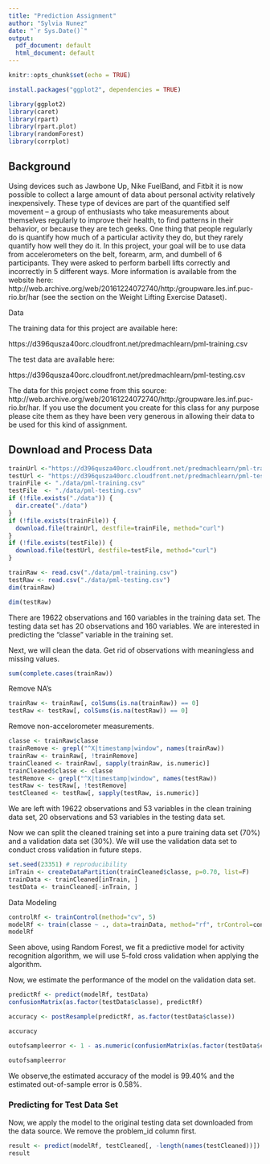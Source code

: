 ```yaml
---
title: "Prediction Assignment"
author: "Sylvia Nunez"
date: "`r Sys.Date()`"
output:
  pdf_document: default
  html_document: default
---
```


```r
knitr::opts_chunk$set(echo = TRUE)
```

```r
install.packages("ggplot2", dependencies = TRUE)
```


```r
library(ggplot2)
library(caret)
library(rpart)
library(rpart.plot)
library(randomForest)
library(corrplot)
```

## Background

Using devices such as Jawbone Up, Nike FuelBand, and Fitbit it is now possible to collect a large amount of data about personal activity relatively inexpensively. These type of devices are part of the quantified self movement – a group of enthusiasts who take measurements about themselves regularly to improve their health, to find patterns in their behavior, or because they are tech geeks. One thing that people regularly do is quantify how much of a particular activity they do, but they rarely quantify how well they do it. In this project, your goal will be to use data from accelerometers on the belt, forearm, arm, and dumbell of 6 participants. They were asked to perform barbell lifts correctly and incorrectly in 5 different ways. More information is available from the website here: http://web.archive.org/web/20161224072740/http:/groupware.les.inf.puc-rio.br/har (see the section on the Weight Lifting Exercise Dataset).


Data

The training data for this project are available here:

https://d396qusza40orc.cloudfront.net/predmachlearn/pml-training.csv

The test data are available here:

https://d396qusza40orc.cloudfront.net/predmachlearn/pml-testing.csv


The data for this project come from this source: http://web.archive.org/web/20161224072740/http:/groupware.les.inf.puc-rio.br/har. If you use the document you create for this class for any purpose please cite them as they have been very generous in allowing their data to be used for this kind of assignment.

## Download and Process Data
```r
trainUrl <-"https://d396qusza40orc.cloudfront.net/predmachlearn/pml-training.csv"
testUrl <- "https://d396qusza40orc.cloudfront.net/predmachlearn/pml-testing.csv"
trainFile <- "./data/pml-training.csv"
testFile  <- "./data/pml-testing.csv"
if (!file.exists("./data")) {
  dir.create("./data")
}
if (!file.exists(trainFile)) {
  download.file(trainUrl, destfile=trainFile, method="curl")
}
if (!file.exists(testFile)) {
  download.file(testUrl, destfile=testFile, method="curl")
}
```



```r
trainRaw <- read.csv("./data/pml-training.csv")
testRaw <- read.csv("./data/pml-testing.csv")
dim(trainRaw)
```

```r
dim(testRaw)
```

There are 19622 observations and 160 variables in the training data set.
The testing data set has 20 observations and 160 variables. 
We are interested in predicting the "classe" variable in the training set.


Next, we will clean the data.
Get rid of observations with meaningless and missing values.

```r
sum(complete.cases(trainRaw))
```

Remove NA's
```r
trainRaw <- trainRaw[, colSums(is.na(trainRaw)) == 0]
testRaw <- testRaw[, colSums(is.na(testRaw)) == 0]
```

Remove non-accelorometer measurements.

```r
classe <- trainRaw$classe
trainRemove <- grepl("^X|timestamp|window", names(trainRaw))
trainRaw <- trainRaw[, !trainRemove]
trainCleaned <- trainRaw[, sapply(trainRaw, is.numeric)]
trainCleaned$classe <- classe
testRemove <- grepl("^X|timestamp|window", names(testRaw))
testRaw <- testRaw[, !testRemove]
testCleaned <- testRaw[, sapply(testRaw, is.numeric)]
```


We are left with 19622 observations and 53 variables in the clean training data set, 20 observations and 53 variables in the testing data set.


Now we can split the cleaned training set into a pure training data set (70%) and a validation data set (30%). We will use the validation data set to conduct cross validation in future steps.

```r
set.seed(23351) # reproducibility
inTrain <- createDataPartition(trainCleaned$classe, p=0.70, list=F)
trainData <- trainCleaned[inTrain, ]
testData <- trainCleaned[-inTrain, ]
```

Data Modeling

```r
controlRf <- trainControl(method="cv", 5)
modelRf <- train(classe ~ ., data=trainData, method="rf", trControl=controlRf, ntree=250)
modelRf
```
Seen above, using Random Forest, we fit a predictive model for activity recognition algorithm, we will use 5-fold cross validation when applying the algorithm.


Now, we estimate the performance of the model on the validation data set.
```r
predictRf <- predict(modelRf, testData)
confusionMatrix(as.factor(testData$classe), predictRf)
```

```r
accuracy <- postResample(predictRf, as.factor(testData$classe))

accuracy
```

```r
outofsampleerror <- 1 - as.numeric(confusionMatrix(as.factor(testData$classe), predictRf)$overall[1])

outofsampleerror
```
We observe,the estimated accuracy of the model is 99.40% and the estimated out-of-sample error is 0.58%.


### Predicting for Test Data Set
Now, we apply the model to the original testing data set downloaded from the data source. We remove the problem_id column first.

```r
result <- predict(modelRf, testCleaned[, -length(names(testCleaned))])
result
```

